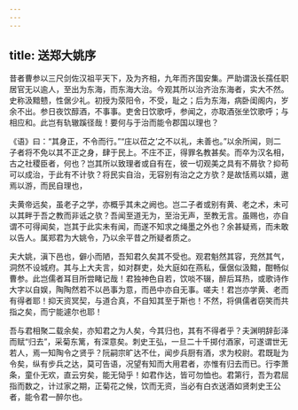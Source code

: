 ```yaml
---
---
---
```

title: 送郑大姚序
---

昔者曹参以三尺剑佐汉祖平天下，及为齐相，九年而齐国安集。严助谓汲长孺任职居官无以逾人，至出为东海，而东海大治。今观其所以治齐治东海者，实大不然。史称汲黯戆，性倨少礼。初授为荥阳令，不受，耻之；后为东海，病卧闺阁内，岁余不出。参日夜饮醇酒，不事事。吏舍日饮歌呼，参闻之，亦取酒张坐饮歌呼；与相应和。此岂有轨辙蹊径哉！要何与于治而能令郡国以理也？

《语》曰：“其身正，不令而行。”“庄以莅之’之不以礼，未善也。”以余所闻，则二子者将不免以其不正之身，肆于民上。不庄不正，得罪名教甚矣。而卒为汉名相，古之社稷臣者，何也？岂其所以致理者或自有在，彼一切观美之具有不屑欤？抑苟可以成治，于此有不计欤？将民实自治，无容别有治之之方欤？是故恬焉以嬉，遨焉以游，而民自理也，

夫黄帝远矣，虽老子之学，亦概乎其未之阙也。岂二子者或别有黄、老之术，未可以其畔于吾之教而非诋之欤？吾闻至道无为，至治无声，至教无言。虽赐也，亦自谓不可得闻矣，岂其于此实未有闻，而遂不知求之绳墨之外也？余甚疑焉，而未敢以告人。属郑君为大姚令，乃以余平昔之所疑者质之。

夫大姚，滇下邑也，僻小而陋，吾知君久矣其不受也。观君魁然其容，充然其气，洞然不设城府。其与上大夫言，如对群吏，处大庭如在燕私，偃倨似汲黯，酣畅似曹参。此岂儒者耳目所尝睹记哉！君独神色自若，饮啖不辍，醉后耳热，或歌诗作大字以自娱，陶陶然若不以邑事为意，而邑中亦自无事。嗟夫！君岂亦学黄、老而有得者耶！抑天资冥契，与道合真，不自知其至于斯也！不然，将俱儒者窃笑而共指之矣，而宁能遽尔也耶！

吾与君相聚二载余矣，亦知君之为人矣，今其归也，其有不得者乎？夫渊明辞彭泽而赋“归去”，采菊东篱，有深意矣。刺史王弘，一旦二十千掷付酒家，可遂谓世无若人，焉一知陶令之贤乎？阮嗣宗旷达不仕，闻步兵厨有酒，求为校尉。君既耻为令矣，纵有步兵之达，莫可告语，况望有知而大用君者，亦惟有归去而已。行李萧条，童仆无欢，直云穷矣，能无恸乎！如君作达，皆可勿恤也。君第行，吾为君屈指而数之，计过家之期，正菊花之候，饮而无资，当必有白衣送酒如贤刺史王公者，能令君一醉尔也。